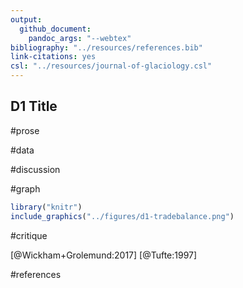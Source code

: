 ```yaml
---
output: 
  github_document: 
    pandoc_args: "--webtex"
bibliography: "../resources/references.bib"
link-citations: yes
csl: "../resources/journal-of-glaciology.csl"
---
```


## D1 Title

#prose

#data

#discussion 

#graph

```r
library("knitr")
include_graphics("../figures/d1-tradebalance.png")
```

#critique 

[@Wickham+Grolemund:2017]
[@Tufte:1997]

#references
<div id="refs"></div>
